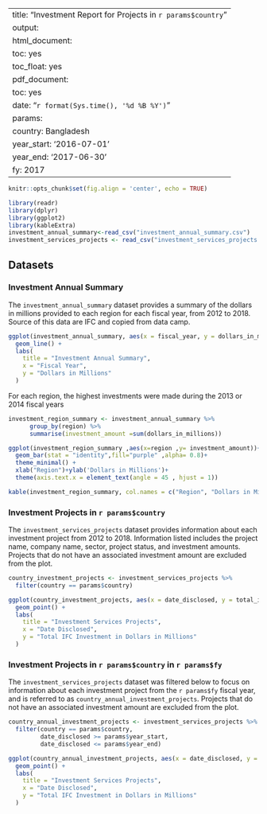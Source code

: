 
---
title: "Investment Report for Projects in `r params$country`"
output:
  html_document:
    toc: yes
    toc_float: yes
  pdf_document:
    toc: yes
date: "`r format(Sys.time(), '%d %B %Y')`"
params:
  country: Bangladesh
  year_start: '2016-07-01'
  year_end: '2017-06-30'
  fy: 2017
---

```r
knitr::opts_chunk$set(fig.align = 'center', echo = TRUE)
```

```r
library(readr)
library(dplyr)
library(ggplot2)
library(kableExtra)
investment_annual_summary<-read_csv("investment_annual_summary.csv")
investment_services_projects <- read_csv("investment_services_projects.csv")
```


## Datasets 

### Investment Annual Summary
The `investment_annual_summary` dataset provides a summary of the dollars in millions provided to each region for each fiscal year, from 2012 to 2018. Source of this data are IFC and copied from data camp.
```r
ggplot(investment_annual_summary, aes(x = fiscal_year, y = dollars_in_millions, color = region)) +
  geom_line() +
  labs(
    title = "Investment Annual Summary",
    x = "Fiscal Year",
    y = "Dollars in Millions"
  )
```
For each region, the highest investments were made during the 2013 or 2014 fiscal years

```r
investment_region_summary <- investment_annual_summary %>%
      group_by(region) %>%
      summarise(investment_amount =sum(dollars_in_millions))

ggplot(investment_region_summary ,aes(x=region ,y= investment_amount))+
  geom_bar(stat = "identity",fill="purple" ,alpha= 0.8)+
  theme_minimal() +
  xlab("Region")+ylab('Dollars in Millions')+
  theme(axis.text.x = element_text(angle = 45 , hjust = 1))
```




```r
kable(investment_region_summary, col.names = c("Region", "Dollars in Millions"), align = "cc", caption = "Table 1.1 The total investment summary for each region for the 2012 to 2018 fiscal years.")
```







### Investment Projects in `r params$country`
The `investment_services_projects` dataset provides information about each investment project from 2012 to 2018. Information listed includes the project name, company name, sector, project status, and investment amounts. Projects that do not have an associated investment amount are excluded from the plot.

```r
country_investment_projects <- investment_services_projects %>%
  filter(country == params$country) 

ggplot(country_investment_projects, aes(x = date_disclosed, y = total_investment, color = status)) +
  geom_point() +
  labs(
    title = "Investment Services Projects",
    x = "Date Disclosed",
    y = "Total IFC Investment in Dollars in Millions"
  )
```




### Investment Projects in `r params$country` in `r params$fy`
The `investment_services_projects` dataset was filtered below to focus on information about each investment project from the `r params$fy` fiscal year, and is referred to as `country_annual_investment_projects`. Projects that do not have an associated investment amount are excluded from the plot.
```r
country_annual_investment_projects <- investment_services_projects %>%
  filter(country == params$country,
         date_disclosed >= params$year_start,
         date_disclosed <= params$year_end) 

ggplot(country_annual_investment_projects, aes(x = date_disclosed, y = total_investment, color = status)) +
  geom_point() +
  labs(
    title = "Investment Services Projects",
    x = "Date Disclosed",
    y = "Total IFC Investment in Dollars in Millions"
  ) 
```


